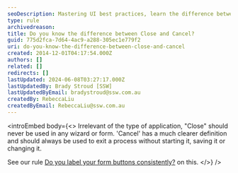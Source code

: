```yaml
---
seoDescription: Mastering UI best practices, learn the difference between "Close" and "Cancel" buttons to ensure seamless user experience.
type: rule
archivedreason:
title: Do you know the difference between Close and Cancel?
guid: 775d2fca-7d64-4ac9-a288-305ec1e779f2
uri: do-you-know-the-difference-between-close-and-cancel
created: 2014-12-01T04:17:54.000Z
authors: []
related: []
redirects: []
lastUpdated: 2024-06-08T03:27:17.000Z
lastUpdatedBy: Brady Stroud [SSW]
lastUpdatedByEmail: bradystroud@ssw.com.au
createdBy: RebeccaLiu
createdByEmail: RebeccaLiu@ssw.com.au
---
```


<introEmbed
  body={<>
Irrelevant of the type of application, "Close" should never be used in any wizard or form. 'Cancel' has a much clearer definition and should always be used to exit a process without starting it, saving it or changing it.

See our rule [Do you label your form buttons consistently?](/do-you-label-your-form-buttons-consistently) on this.
  </>}
/>
